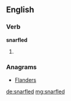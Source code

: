 ==English==

===Verb===
'''snarfled'''

# {{en-past of|snarfle}}

===Anagrams===
* [[Flanders#English|Flanders]]

[[de:snarfled]]
[[mg:snarfled]]